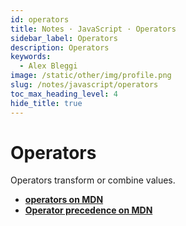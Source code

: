 ```yaml
---
id: operators
title: Notes · JavaScript · Operators
sidebar_label: Operators
description: Operators
keywords:
  - Alex Bleggi
image: /static/other/img/profile.png
slug: /notes/javascript/operators
toc_max_heading_level: 4
hide_title: true
---
```



# Operators

Operators transform or combine values.

- **[operators on MDN](https://developer.mozilla.org/en-US/docs/Web/JavaScript/Reference/Operators)**
- **[Operator precedence on MDN](https://developer.mozilla.org/en-US/docs/Web/JavaScript/Reference/Operators/Operator_Precedence)**
